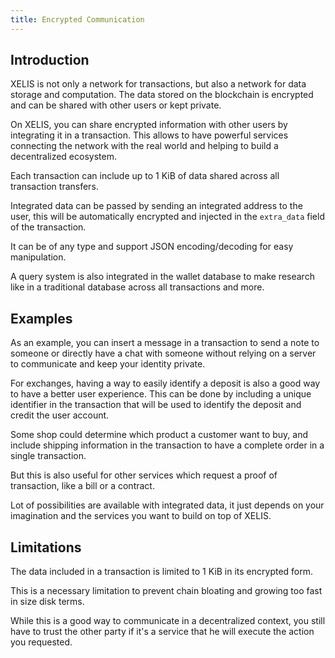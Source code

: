 ```yaml
---
title: Encrypted Communication
---
```


## Introduction

XELIS is not only a network for transactions, but also a network for data storage and computation.
The data stored on the blockchain is encrypted and can be shared with other users or kept private.

On XELIS, you can share encrypted information with other users by integrating it in a transaction.
This allows to have powerful services connecting the network with the real world and helping to build a decentralized ecosystem.

Each transaction can include up to 1 KiB of data shared across all transaction transfers.

Integrated data can be passed by sending an integrated address to the user, this will be automatically encrypted and injected in the `extra_data` field of the transaction.

It can be of any type and support JSON encoding/decoding for easy manipulation.

A query system is also integrated in the wallet database to make research like in a traditional database across all transactions and more.

## Examples

As an example, you can insert a message in a transaction to send a note to someone or directly have a chat with someone without relying on a server to communicate and keep your identity private.

For exchanges, having a way to easily identify a deposit is also a good way to have a better user experience.
This can be done by including a unique identifier in the transaction that will be used to identify the deposit and credit the user account.

Some shop could determine which product a customer want to buy, and include shipping information in the transaction to have a complete order in a single transaction.

But this is also useful for other services which request a proof of transaction, like a bill or a contract.

Lot of possibilities are available with integrated data, it just depends on your imagination and the services you want to build on top of XELIS.

## Limitations

The data included in a transaction is limited to 1 KiB in its encrypted form.

This is a necessary limitation to prevent chain bloating and growing too fast in size disk terms.

While this is a good way to communicate in a decentralized context, you still have to trust the other party if it's a service that he will execute the action you requested.

